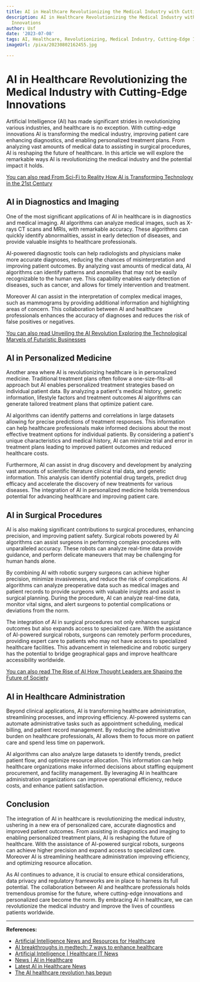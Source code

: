 ```yaml
---
title: AI in Healthcare Revolutionizing the Medical Industry with Cutting-Edge Innovations
description: AI in Healthcare Revolutionizing the Medical Industry with Cutting-Edge
  Innovations
author: Usf
date: '2023-07-08'
tags: AI, Healthcare, Revolutionizing, Medical Industry, Cutting-Edge Innovations
imageUrl: /pixa/20230802162455.jpg

---
```

# AI in Healthcare Revolutionizing the Medical Industry with  Cutting-Edge Innovations

Artificial Intelligence (AI) has made significant strides in revolutionizing various industries, and healthcare is no exception. With cutting-edge innovations AI  is  transforming  the medical industry, improving patient care enhancing diagnostics, and enabling personalized treatment plans. From analyzing vast amounts of medical  data to assisting  in surgical procedures, AI is reshaping  the future of healthcare. In this article we will explore the  remarkable  ways AI is revolutionizing the  medical industry and the potential impact it holds.

[You can also read From Sci-Fi to  Reality How AI is Transforming Technology in the 21st Century](From%20Sci-Fi%20to%20Reality%20How%20AI%20is%20Transforming%20Technology%20in%20the%2021st%20Century)


##  AI in Diagnostics and Imaging

One of the most significant applications of AI in healthcare is in  diagnostics and medical imaging. AI algorithms can analyze medical images, such as X-rays CT  scans  and MRIs, with remarkable  accuracy. These algorithms  can quickly identify abnormalities, assist  in early detection of diseases, and provide valuable insights to healthcare professionals.

AI-powered  diagnostic tools can help radiologists and physicians  make  more accurate diagnoses, reducing the chances of  misinterpretation and improving patient outcomes. By analyzing  vast amounts of medical data, AI algorithms can identify patterns and anomalies that may not be easily recognizable to the human  eye. This capability enables early detection  of diseases, such as cancer, and  allows for timely  intervention and treatment.

Moreover AI can assist in the interpretation of  complex medical images, such as  mammograms by providing additional information and highlighting areas of concern. This collaboration between AI and healthcare professionals enhances the accuracy of diagnoses and reduces the risk of false positives or negatives.

[You can also  read  Unveiling the AI Revolution Exploring the  Technological Marvels of Futuristic Businesses](Unveiling%20the%20AI%20Revolution%20Exploring%20the%20Technological%20Marvels%20of%20Futuristic%20Businesses)


## AI in Personalized  Medicine

Another area where AI is revolutionizing healthcare is in personalized medicine. Traditional treatment plans often follow a one-size-fits-all approach but AI enables personalized treatment strategies based on individual patient data.  By analyzing a patient's medical  history, genetic information, lifestyle factors and treatment outcomes AI algorithms can generate tailored treatment plans that optimize patient care.

AI algorithms can  identify patterns and correlations  in large  datasets allowing for precise predictions of treatment responses. This information can help healthcare professionals make informed decisions about  the most  effective treatment options for individual patients. By considering  a patient's unique characteristics  and medical history, AI can minimize trial and error in treatment  plans leading to  improved  patient outcomes and reduced healthcare costs.

Furthermore, AI can  assist in drug discovery  and development by  analyzing vast  amounts of  scientific literature clinical trial data, and genetic information. This analysis can identify potential drug targets, predict drug  efficacy and  accelerate the  discovery of new treatments for various  diseases. The integration of AI  in personalized medicine holds tremendous potential for advancing healthcare and improving patient care.

## AI  in Surgical Procedures

AI is also making significant contributions to surgical procedures, enhancing  precision, and improving patient safety. Surgical robots powered  by AI algorithms can assist surgeons in performing complex procedures with unparalleled accuracy. These robots  can analyze  real-time data provide guidance, and perform delicate maneuvers that may be challenging for human hands alone.

By combining AI with robotic surgery surgeons can achieve higher precision, minimize invasiveness, and reduce the  risk of complications. AI  algorithms can analyze preoperative data such as medical images and patient records to provide surgeons with valuable insights and assist in surgical planning. During the procedure, AI can analyze real-time data, monitor vital signs, and alert surgeons to potential complications  or deviations from the norm.

The integration of AI in surgical procedures not only enhances  surgical outcomes but  also expands access to specialized care. With the assistance of AI-powered surgical robots, surgeons can remotely perform procedures, providing  expert care to patients who may not have access to specialized healthcare facilities. This advancement in telemedicine and robotic surgery has the potential to bridge geographical  gaps and improve healthcare accessibility worldwide.

[You can also read The Rise of  AI How  Thought  Leaders are Shaping the Future of Society](The%20Rise%20of%20AI%20How%20Thought%20Leaders%20are%20Shaping%20the%20Future%20of%20Society)


## AI in Healthcare Administration

Beyond clinical applications, AI is transforming healthcare administration, streamlining processes, and improving efficiency. AI-powered systems can  automate administrative tasks such as appointment scheduling, medical billing, and patient record management. By  reducing the administrative burden on healthcare professionals, AI allows them to focus more on patient care and spend less time on paperwork.

AI algorithms can also analyze large datasets to identify trends, predict patient flow, and optimize  resource allocation. This information  can help healthcare organizations make informed  decisions about staffing equipment procurement, and facility management. By  leveraging AI  in healthcare administration  organizations can improve operational efficiency, reduce costs, and enhance patient satisfaction.

## Conclusion

The integration of AI in healthcare is revolutionizing the  medical industry, ushering in a new era of personalized care, accurate diagnostics and improved patient  outcomes. From assisting in diagnostics  and imaging to enabling personalized treatment plans, AI is reshaping the future  of healthcare. With the assistance of AI-powered surgical robots, surgeons can achieve higher precision and expand access to specialized care. Moreover AI  is streamlining healthcare administration improving efficiency, and optimizing resource  allocation.

As AI continues  to advance, it is crucial to ensure ethical considerations, data privacy and regulatory frameworks are in  place to harness its full potential.  The  collaboration between AI and healthcare professionals holds tremendous promise for the future, where cutting-edge innovations and personalized care become the norm. By embracing AI in healthcare, we can revolutionize the medical industry and improve the lives of countless patients worldwide.

---

**References:**

- [Artificial Intelligence News and Resources for Healthcare](https://healthitanalytics.com/tag/artificial-intelligence)
- [AI breakthroughs in medtech: 7 ways  to enhance healthcare](https://www.medicaldesignandoutsourcing.com/ai-artificial-intelligence-breakthroughs-medtech-enhance-healthcare/)
- [Artificial Intelligence | Healthcare  IT  News](https://www.healthcareitnews.com/topics/artificial-intelligence)
- [News | AI in Healthcare](https://aiin.healthcare/news)
- [Latest AI in Healthcare News](https://www.artificialintelligence-news.com/categories/ai-industries/healthcare/)
- [The AI healthcare  revolution has begun](https://www.freethink.com/health/ai-in-healthcare)